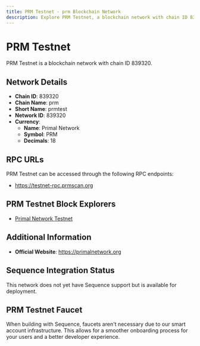 ```yaml
--- 
title: PRM Testnet - prm Blockchain Network
description: Explore PRM Testnet, a blockchain network with chain ID 839320. Learn about its native currency, Primal Network, and how to interact with the network.
---
```


# PRM Testnet

PRM Testnet is a blockchain network with chain ID 839320.

## Network Details

- **Chain ID**: 839320
- **Chain Name**: prm
- **Short Name**: prmtest
- **Network ID**: 839320
- **Currency**: 
  - **Name**: Primal Network
  - **Symbol**: PRM
  - **Decimals**: 18

## RPC URLs

PRM Testnet can be accessed through the following RPC endpoints:

- https://testnet-rpc.prmscan.org

## PRM Testnet Block Explorers

- [Primal Network Testnet](https://testnet-explorer.prmscan.org)

## Additional Information

- **Official Website**: https://primalnetwork.org

## Sequence Integration Status

This network does not yet have Sequence support but is available for deployment.

## PRM Testnet Faucet

When building with Sequence, faucets aren't necessary due to our smart account infrastructure. This allows for a smoother onboarding process for your users and a better developer experience.
